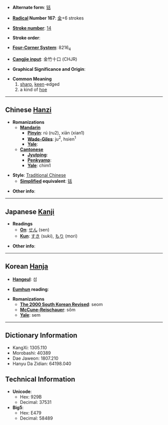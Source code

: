 * '''Alternate form''': [[铦]]

* '''[[Wiktionary:Chinese radical index| Radical]] Number 167''': [[Wiktionary:Chinese radical index 金|金]]+6 strokes

* '''[[Wiktionary:Chinese total strokes index|Stroke number]]''': [[Wiktionary:Chinese total strokes index 14|14]]

* '''Stroke order''': 

* '''[[Wiktionary:Chinese four corner index|Four-Corner System]]''': 8216<sub>4</sub>

* '''[[Wiktionary:Chinese Cangjie index|Cangjie input]]''': 金竹十口 (CHJR)

* '''Graphical Significance and Origin''': 

* '''Common Meaning'''
*#[[sharp]], [[keen]]-edged
*# a kind of [[hoe]]


----

== Chinese [[Hanzi]] ==

* '''Romanizations'''
** '''[[Mandarin]]'''
*** '''[[Pinyin]]''': rú (ru2), xiān (xian1)
*** '''[[Wade-Giles]]''': ju<sup>2</sup>, hsien<sup>1</sup>
*** '''[[Yale]]''': 
** '''[[Cantonese]]'''
*** '''[[Jyutping]]''':
*** '''[[Penkyamp]]''': 
*** '''[[Yale]]''': chim1

* '''Style''': [[Traditional Chinese]] 
** '''[[Simplified Chinese|Simplified]] equivalent''': [[铦]]

* '''Other info''': 

----

== Japanese [[Kanji]] ==

* '''Readings'''
** '''[[On]]''': [[せん]] (sen)
** '''[[Kun]]''': [[すき]] (suki), [[もり]] (mori)

* '''Other info''':  

----

== Korean [[Hanja]] ==

* '''[[Hangeul]]''': 섬

* '''[[Eumhun]] reading''': 

* '''Romanizations'''
** '''[[The 2000 South Korean Revised Romanization|The 2000 South Korean Revised]]''': seom
** '''[[McCune-Reischauer]]''': sŏm
** '''[[Yale]]''': sem

----

== Dictionary Information ==

* KangXi: 1305.110
* Morobashi: 40389
* Dae Jaweon: 1807.210
* Hanyu Da Zidian: 64198.040

== Technical Information ==

* '''Unicode''':
** Hex: 929B
** Decimal: 37531
* '''Big5''':
** Hex: E479
** Decimal: 58489